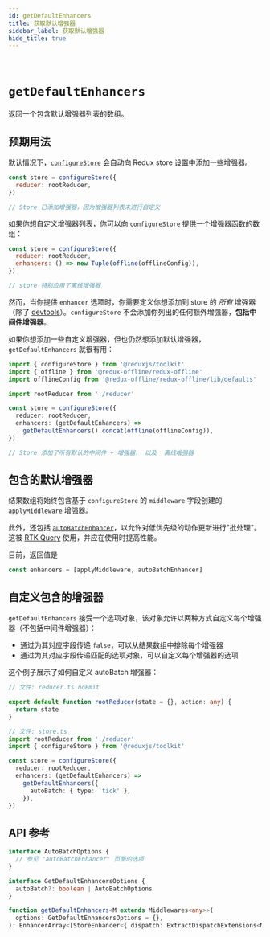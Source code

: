 ```yaml
---
id: getDefaultEnhancers
title: 获取默认增强器
sidebar_label: 获取默认增强器
hide_title: true
---
```


&nbsp;

# `getDefaultEnhancers`

返回一个包含默认增强器列表的数组。

## 预期用法

默认情况下，[`configureStore`](./configureStore.mdx) 会自动向 Redux store 设置中添加一些增强器。

```js
const store = configureStore({
  reducer: rootReducer,
})

// Store 已添加增强器，因为增强器列表未进行自定义
```

如果你想自定义增强器列表，你可以向 `configureStore` 提供一个增强器函数的数组：

```js
const store = configureStore({
  reducer: rootReducer,
  enhancers: () => new Tuple(offline(offlineConfig)),
})

// store 特别应用了离线增强器
```

然而，当你提供 `enhancer` 选项时，你需要定义你想添加到 store 的 _所有_ 增强器（除了 [devtools](./configureStore#devtools)）。`configureStore` 不会添加你列出的任何额外增强器，**包括中间件增强器**。

如果你想添加一些自定义增强器，但也仍然想添加默认增强器，`getDefaultEnhancers` 就很有用：

```ts no-transpile
import { configureStore } from '@reduxjs/toolkit'
import { offline } from '@redux-offline/redux-offline'
import offlineConfig from '@redux-offline/redux-offline/lib/defaults'

import rootReducer from './reducer'

const store = configureStore({
  reducer: rootReducer,
  enhancers: (getDefaultEnhancers) =>
    getDefaultEnhancers().concat(offline(offlineConfig)),
})

// Store 添加了所有默认的中间件 + 增强器，_以及_ 离线增强器
```

## 包含的默认增强器

结果数组将始终包含基于 `configureStore` 的 `middleware` 字段创建的 `applyMiddleware` 增强器。

此外，还包括 [`autoBatchEnhancer`](./autoBatchEnhancer.mdx)，以允许对低优先级的动作更新进行"批处理"。这被 [RTK Query](/rtk-query/overview.md) 使用，并应在使用时提高性能。

目前，返回值是

```js
const enhancers = [applyMiddleware, autoBatchEnhancer]
```

## 自定义包含的增强器

`getDefaultEnhancers` 接受一个选项对象，该对象允许以两种方式自定义每个增强器（不包括中间件增强器）：

- 通过为其对应字段传递 `false`，可以从结果数组中排除每个增强器
- 通过为其对应字段传递匹配的选项对象，可以自定义每个增强器的选项

这个例子展示了如何自定义 autoBatch 增强器：

```ts
// 文件: reducer.ts noEmit

export default function rootReducer(state = {}, action: any) {
  return state
}

// 文件: store.ts
import rootReducer from './reducer'
import { configureStore } from '@reduxjs/toolkit'

const store = configureStore({
  reducer: rootReducer,
  enhancers: (getDefaultEnhancers) =>
    getDefaultEnhancers({
      autoBatch: { type: 'tick' },
    }),
})
```

## API 参考

```ts no-transpile
interface AutoBatchOptions {
  // 参见 "autoBatchEnhancer" 页面的选项
}

interface GetDefaultEnhancersOptions {
  autoBatch?: boolean | AutoBatchOptions
}

function getDefaultEnhancers<M extends Middlewares<any>>(
  options: GetDefaultEnhancersOptions = {},
): EnhancerArray<[StoreEnhancer<{ dispatch: ExtractDispatchExtensions<M> }>]>
```
